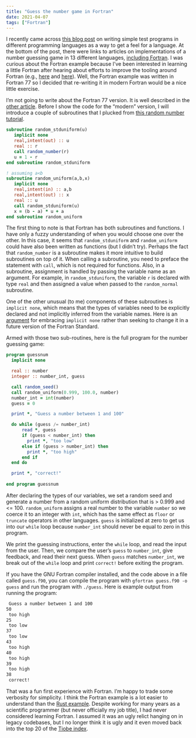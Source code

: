 ```yaml
---
title: "Guess the number game in Fortran"
date: 2021-04-07
tags: ["Fortran"]
---
```


I recently came across [this blog post](https://opensource.com/article/21/4/compare-programming-languages) on writing simple test programs in different programming languages as a way to get a feel for a language. At the bottom of the post, there were links to articles on implementations of a number guessing game in 13 different languages, [including Fortran](https://opensource.com/article/21/1/fortran). I was curious about the Fortran example because I've been interested in learning a little Fortran after hearing about efforts to improve the tooling around Fortran (e.g., [here](https://ondrejcertik.com/blog/2021/03/resurrecting-fortran/) and [here](https://youtu.be/JUHS-JFvs90)). Well, the Fortran example was written in Fortran 77 so I decided that re-writing it in modern Fortran would be a nice little exercise.

I'm not going to write about the Fortran 77 version. It is well described in the [other article](https://opensource.com/article/21/1/fortran). Before I show the code for the "modern" version, I will introduce a couple of subroutines that I plucked from [this random number tutorial](https://masuday.github.io/fortran_tutorial/random.html). 

``` fortran
subroutine random_stduniform(u)
   implicit none
   real,intent(out) :: u
   real :: r
   call random_number(r)
   u = 1 - r
end subroutine random_stduniform

! assuming a<b
subroutine random_uniform(a,b,x)
   implicit none
   real,intent(in) :: a,b
   real,intent(out) :: x
   real :: u
   call random_stduniform(u)
   x = (b - a) * u + a
end subroutine random_uniform
```

The first thing to note is that Fortran has both subroutines and functions. I have only a fuzzy understanding of when you would choose one over the other. In this case, it seems that `random_stduniform` and `random_uniform` could have also been written as functions (but I didn't try). Perhaps the fact that `random_number` is a subroutine makes it more intuitive to build subroutines on top of it. When calling a subroutine, you need to preface the statement with `call`, which is not required for functions. Also, in a subroutine, assignment is handled by passing the variable name as an argument. For example, in `random_stduniform`, the variable `r` is declared with type `real` and then assigned a value when passed to the `random_normal` subroutine. 

One of the other unusual (to me) components of these subroutines is `implicit none`, which means that the types of variables need to be explicitly declared and not implicitly inferred from the variable names. Here is an [argument](https://medium.com/modern-fortran/implicit-none-and-carry-on-860a1a0f143b) for embracing `implicit none` rather than seeking to change it in a future version of the Fortran Standard.

Armed with those two sub-routines, here is the full program for the number guessing game:

``` fortran
program guessnum
  implicit none

  real :: number
  integer :: number_int, guess

  call random_seed()
  call random_uniform(0.999, 100.0, number)
  number_int = int(number)
  guess = 0

  print *, "Guess a number between 1 and 100"

  do while (guess /= number_int) 
      read *, guess
      if (guess < number_int) then
        print *, "too low"
      else if (guess > number_int) then
        print *, "too high"
      end if
  end do 

  print *, "correct!"
 
end program guessnum
```

After declaring the types of our variables, we set a random seed and generate a number from a random uniform distribution that is > 0.999 and <= 100. `random_uniform` assigns a real number to the variable `number` so we coerce it to an integer with `int`, which has the same effect as `floor` or `truncate` operators in other languages. `guess` is initialized at zero to get us into our `while` loop because `number_int` should never be equal to zero in this program.

We print the guessing instructions, enter the `while` loop, and read the input from the user. Then, we compare the user's `guess` to `number_int`, give feedback, and read their next guess. When `guess` matches `number_int`, we break out of the `while` loop and print `correct!` before exiting the program. 

If you have the GNU Fortran compiler installed, and the code above in a file called `guess.f90`, you can compile the program with `gfortran guess.f90 -o guess` and run the program with `./guess`. Here is example output from running the program:

``` bash
 Guess a number between 1 and 100
50
 too high
25
 too low
37
 too low
43
 too high
40
 too high
39
 too high
38
 correct!
```

That was a fun first experience with Fortran. I'm happy to trade some verbosity for simplicity. I think the Fortran example is a lot easier to understand than the [Rust example](https://opensource.com/article/20/12/learn-rust). Despite working for many years as a scientific programmer (but never officially my job title), I had never considered learning Fortran. I assumed it was an ugly relict hanging on in legacy codebases, but I no longer think it is ugly and it even moved back into the top 20 of the [Tiobe index](https://www.tiobe.com/tiobe-index/).
